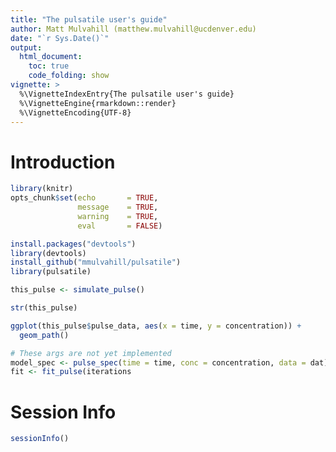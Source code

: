 ```yaml
---
title: "The pulsatile user's guide"
author: Matt Mulvahill (matthew.mulvahill@ucdenver.edu)
date: "`r Sys.Date()`"
output: 
  html_document:
    toc: true
    code_folding: show
vignette: >
  %\VignetteIndexEntry{The pulsatile user's guide}
  %\VignetteEngine{rmarkdown::render}
  %\VignetteEncoding{UTF-8}
---
```




# Introduction



```r
library(knitr)
opts_chunk$set(echo       = TRUE,
               message    = TRUE,
               warning    = TRUE,
               eval       = FALSE)
```

```r
install.packages("devtools")
library(devtools)
install_github("mmulvahill/pulsatile")
library(pulsatile)
```

```r
this_pulse <- simulate_pulse()

str(this_pulse)

ggplot(this_pulse$pulse_data, aes(x = time, y = concentration)) +
  geom_path()

# These args are not yet implemented
model_spec <- pulse_spec(time = time, conc = concentration, data = dat)
fit <- fit_pulse(iterations
```



# Session Info

```r
sessionInfo()
```




